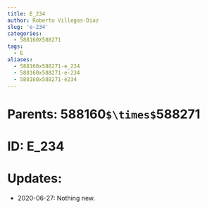 ```yaml
---
title: E_234
author: Roberto Villegas-Diaz
slug: 'e-234'
categories:
  - 588160X588271
tags:
  - E
aliases:
  - 588160x588271-e_234
  - 588160x588271-e-234
  - 588160x588271-e234
---
```


# **Parents**: 588160`$\times$`588271
# **ID**: E_234
# **Updates**: 
 - 2020-06-27: Nothing new.
